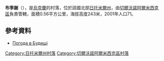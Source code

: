 {{coord|50|24|53|N|28|19|16|E|scale:10000|display=title}}

'''布季謝'''（{{lang-uk|Будище}}），是[[烏克蘭|烏克蘭]]的村落，位於該國北部[[日托米爾州|日托米爾州]]，由[[切爾沃諾阿爾米西克區|切爾沃諾阿爾米西克區]]負責管轄，面積0.56平方公里，海拔高度243米，2001年人口71。

==參考資料==
*[http://weather.in.ua/ua/zhitomirskaja/2198 Погода в Будищі] {{Wayback|url=http://weather.in.ua/ua/zhitomirskaja/2198 |date=20180504011608 }}

{{DEFAULTSORT:Будище}}
[[Category:日托米爾州村落|Category:日托米爾州村落]]
[[Category:切爾沃諾阿爾米西克區村落|Category:切爾沃諾阿爾米西克區村落]]


{{Zhytomyr-geo-stub}}